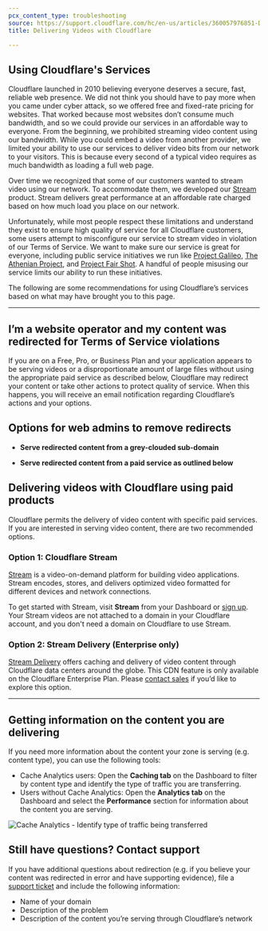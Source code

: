 ```yaml
---
pcx_content_type: troubleshooting
source: https://support.cloudflare.com/hc/en-us/articles/360057976851-Delivering-Videos-with-Cloudflare
title: Delivering Videos with Cloudflare

---
```


## Using Cloudflare's Services

Cloudflare launched in 2010 believing everyone deserves a secure, fast, reliable web presence. We did not think you should have to pay more when you came under cyber attack, so we offered free and fixed-rate pricing for websites. That worked because most websites don’t consume much bandwidth, and so we could provide our services in an affordable way to everyone. From the beginning, we prohibited streaming video content using our bandwidth. While you could embed a video from another provider, we limited your ability to use our services to deliver video bits from our network to your visitors. This is because every second of a typical video requires as much bandwidth as loading a full web page.

Over time we recognized that some of our customers wanted to stream video using our network. To accommodate them, we developed our [Stream](https://www.cloudflare.com/products/cloudflare-stream/) product. Stream delivers great performance at an affordable rate charged based on how much load you place on our network.

Unfortunately, while most people respect these limitations and understand they exist to ensure high quality of service for all Cloudflare customers, some users attempt to misconfigure our service to stream video in violation of our Terms of Service. We want to make sure our service is great for everyone, including public service initiatives we run like [Project Galileo](https://www.cloudflare.com/galileo/), [The Athenian Project](https://www.cloudflare.com/athenian/), and [Project Fair Shot](https://www.cloudflare.com/fair-shot/). A handful of people misusing our service limits our ability to run these initiatives.

The following are some recommendations for using Cloudflare’s services based on what may have brought you to this page.

***

## I’m a website operator and my content was redirected for Terms of Service violations

If you are on a Free, Pro, or Business Plan and your application appears to be serving videos or a disproportionate amount of large files without using the appropriate paid service as described below, Cloudflare may redirect your content or take other actions to protect quality of service. When this happens, you will receive an email notification regarding Cloudflare’s actions and your options.

## Options for web admins to remove redirects 

* **Serve redirected content from a grey-clouded sub-domain**

* **Serve redirected content from a paid service as outlined below**

## Delivering videos with Cloudflare using paid products

Cloudflare permits the delivery of video content with specific paid services. If you are interested in serving video content, there are two recommended options. 

### Option 1: Cloudflare Stream 

[Stream](https://www.cloudflare.com/products/cloudflare-stream/) is a video-on-demand platform for building video applications. Stream encodes, stores, and delivers optimized video formatted for different devices and network connections. 

To get started with Stream, visit **Stream** from your Dashboard or [sign up](https://dash.cloudflare.com/sign-up/stream). Your Stream videos are not attached to a domain in your Cloudflare account, and you don't need a domain on Cloudflare to use Stream.

### Option 2: Stream Delivery (Enterprise only)

[Stream Delivery](https://www.cloudflare.com/products/stream-delivery/) offers caching and delivery of video content through Cloudflare data centers around the globe. This CDN feature is only available on the Cloudflare Enterprise Plan. Please [contact sales](https://www.cloudflare.com/products/stream-delivery/#) if you’d like to explore this option.

***

## Getting information on the content you are delivering

If you need more information about the content your zone is serving (e.g. content type), you can use the following tools: 

* Cache Analytics users: Open the **Caching tab** on the Dashboard to filter by content type and identify the type of traffic you are transferring. 
* Users without Cache Analytics: Open the **Analytics tab** on the Dashboard and select the **Performance** section for information about the content you are serving.

![Cache Analytics - Identify type of traffic being transferred](~/assets/images/support/traffic-types.png)

## Still have questions? Contact support

If you have additional questions about redirection (e.g. if you believe your content was redirected in error and have supporting evidence), file a [support ticket](https://dash.cloudflare.com/redirect?account=support) and include the following information: 

* Name of your domain
* Description of the problem
* Description of the content you’re serving through Cloudflare’s network
